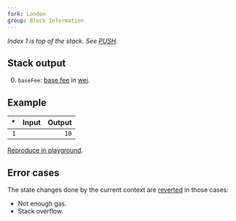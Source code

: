 ```yaml
---
fork: London
group: Block Information
---
```


*Index 1 is top of the stack. See [PUSH](/#60).*

## Stack output

0. `baseFee`: [base fee](https://ethereum.org/en/developers/docs/gas/#base-fee) in [wei](https://www.investopedia.com/terms/w/wei.asp).

## Example

| * | Input | Output |
|--:|------:|-------:|
| `1` | | `10` |

[Reproduce in playground](/playground?unit=Wei&codeType=Mnemonic&code='BASEFEE'_).

## Error cases

The state changes done by the current context are [reverted](#FD) in those cases:
- Not enough gas.
- Stack overflow.
